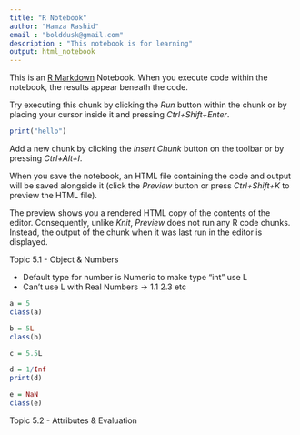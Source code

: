 ```yaml
---
title: "R Notebook"
author: "Hamza Rashid"
email : "bolddusk@gmail.com"
description : "This notebook is for learning"
output: html_notebook
---
```


This is an [R Markdown](http://rmarkdown.rstudio.com) Notebook. When you execute code within the notebook, the results appear beneath the code. 

Try executing this chunk by clicking the *Run* button within the chunk or by placing your cursor inside it and pressing *Ctrl+Shift+Enter*. 

```r
print("hello")

```
Add a new chunk by clicking the *Insert Chunk* button on the toolbar or by pressing *Ctrl+Alt+I*.

When you save the notebook, an HTML file containing the code and output will be saved alongside it (click the *Preview* button or press *Ctrl+Shift+K* to preview the HTML file).

The preview shows you a rendered HTML copy of the contents of the editor. Consequently, unlike *Knit*, *Preview* does not run any R code chunks. Instead, the output of the chunk when it was last run in the editor is displayed.

Topic 5.1 - Object & Numbers

 - Default type for number is Numeric to make type "int" use L
 - Can't use L with Real Numbers -> 1.1  2.3 etc
 
```r
a = 5
class(a)

b = 5L
class(b)

c = 5.5L

d = 1/Inf
print(d)

e = NaN
class(e)


```

Topic 5.2 - Attributes & Evaluation


















